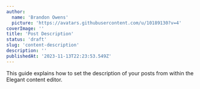 ```yaml
---
author:
  name: 'Brandon Owens'
  picture: 'https://avatars.githubusercontent.com/u/10189130?v=4'
coverImage: ''
title: 'Post Description'
status: 'draft'
slug: 'content-description'
description: ''
publishedAt: '2023-11-13T22:23:53.549Z'
---
```


This guide explains how to set the description of your posts from within the Elegant content editor.

